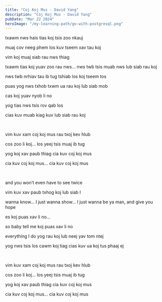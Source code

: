 ```yaml
---
title: "Coj Koj Mus - David Yang"
description: "Coj Koj Mus - David Yang"
pubDate: "Mar 22 2024"
heroImage: "/my-learning-path/go-with-postgresql.png"
---
```


txawm nws hais tias koj tsis zoo nkauj

muaj cov neeg phem los kuv tseem xav tau koj

vim koj muaj siab rau nws thiag

txawm tias koj yuav zoo rau nws... nws twb tsis muab nws lub siab rau koj

nws twb nrhiav tau ib tug tshiab los koj tseem tos

puas yog nws txhob txwm ua rau koj lub siab mob

cas koj yuav nyob li no

yog tias nws tsis rov qab los

cias kuv muab kiag kuv lub siab rau koj

<br />

vim kuv xam coj koj mus rau txoj kev hlub

cos zoo li koj... los yeej tsis muaj ib tug

yog koj xav paub thiag cia kuv coj koj mus

cia kuv coj koj mus... cia kuv coj koj mus

<br />

and you won’t even have to see twice

vim kuv xav paub txhog koj lub siab I

wanna know... I just wanna show... I just wanna be ya man, and give you hope

es koj puas xav li no...

so baby tell me koj puas xav li no

everything I do yog rau koj lub neej yav tom ntej

yog nws tsis los cawm koj tiag cias kuv ua koj tus phaaj ej

<br />

vim kuv xam coj koj mus rau txoj kev hlub

cos zoo li koj... los yeej tsis muaj ib tug

yog koj xav paub thiag cia kuv coj koj mus

cia kuv coj koj mus... cia kuv coj koj mus
